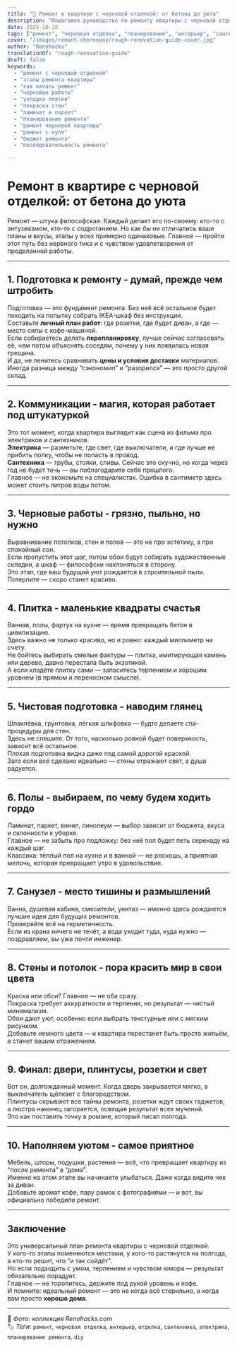 ```yaml
---
title: "🧱 Ремонт в квартире с черновой отделкой: от бетона до уюта"
description: "Пошаговое руководство по ремонту квартиры с черновой отделкой — от планирования и коммуникаций до уюта и финальных штрихов."
date: 2025-10-18
tags: ["ремонт", "черновая отделка", "планирование", "интерьер", "сантехника", "отделка"]
cover: "/images/remont-chernovoy/rough-renovation-guide-cover.jpg"
author: "Renohacks"
translationOf: "rough-renovation-guide"
draft: false
keywords:
  - "ремонт с черновой отделкой"
  - "этапы ремонта квартиры"
  - "как начать ремонт"
  - "черновые работы"
  - "укладка плитки"
  - "покраска стен"
  - "ламинат и паркет"
  - "планирование ремонта"
  - "ремонт черновой квартиры"
  - "ремонт с нуля"
  - "бюджет ремонта"
  - "последовательность ремонта"

---
```


#  Ремонт в квартире с черновой отделкой: от бетона до уюта

Ремонт — штука философская. Каждый делает его по-своему: кто-то с энтузиазмом, кто-то с содроганием. Но как бы ни отличались ваши планы и вкусы, этапы у всех примерно одинаковые. Главное — пройти этот путь без нервного тика и с чувством удовлетворения от проделанной работы.

---

## 1. Подготовка к ремонту - думай, прежде чем штробить

Подготовка — это фундамент ремонта. Без неё всё остальное будет походить на попытку собрать IKEA-шкаф без инструкции.  
Составьте **личный план работ**: где розетки, где будет диван, а где — место силы с кофе-машиной.  
Если собираетесь делать **перепланировку**, лучше сейчас согласовать её, чем потом объяснять соседям, почему у них появилась новая трещина.  
И да, не ленитесь сравнивать **цены и условия доставки** материалов. Иногда разница между “сэкономил” и “разорился” — это просто другой склад.

---

## 2. Коммуникации - магия, которая работает под штукатуркой

Это тот момент, когда квартира выглядит как сцена из фильма про электриков и сантехников.  
**Электрика** — разметьте, где свет, где выключатели, и где лучше не прибить полку, чтобы не попасть в провод.  
**Сантехника** — трубы, стояки, сливы. Сейчас это скучно, но когда через год не будет течь — вы поблагодарите себя прошлого.  
Главное — не экономьте на специалистах. Ошибка в сантиметр здесь может стоить литров воды потом.

---

## 3. Черновые работы - грязно, пыльно, но нужно

Выравнивание потолков, стен и полов — это не про эстетику, а про спокойный сон.  
Если пропустить этот шаг, потом обои будут собирать художественные складки, а шкаф — философски наклоняться в сторону.  
Это этап, где ваш будущий уют рождается в строительной пыли. Потерпите — скоро станет красиво.

---

## 4. Плитка - маленькие квадраты счастья

Ванная, полы, фартук на кухне — время превращать бетон в цивилизацию.  
Здесь важно не только красиво, но и ровно: каждый миллиметр на счету.  
Не бойтесь выбирать смелые фактуры — плитка, имитирующая камень или дерево, давно перестала быть экзотикой.  
А если кладёте плитку сами — запаситесь терпением и хорошим уровнем (в прямом и переносном смысле).

---

## 5. Чистовая подготовка - наводим глянец

Шпаклёвка, грунтовка, лёгкая шлифовка — будто делаете спа-процедуры для стен.  
Здесь не спешите. От того, насколько ровной будет поверхность, зависит всё остальное.  
Плохая подготовка видна даже под самой дорогой краской.  
Зато если всё сделано идеально — стены отражают свет, а душа радуется.

---

## 6. Полы - выбираем, по чему будем ходить гордо

Ламинат, паркет, винил, линолеум — выбор зависит от бюджета, вкуса и склонности к уборке.  
Главное — не забыть про подложку: без неё пол будет петь серенаду на каждый шаг.  
Классика: тёплый пол на кухне и в ванной — не роскошь, а приятная мелочь, которая превращает утро в удовольствие.

---

## 7. Санузел - место тишины и размышлений

Ванна, душевая кабина, смесители, унитаз — именно здесь рождаются лучшие идеи для будущих ремонтов.  
Проверяйте всё на герметичность.  
Если из крана ничего не течёт, а вода уходит туда, куда нужно — поздравляем, вы уже почти инженер.

---

## 8. Стены и потолок - пора красить мир в свои цвета

Краска или обои? Главное — не оба сразу.  
Покраска требует аккуратности и терпения, но результат — чистый минимализм.  
Обои дают уют, особенно если выбрать текстурные или с мягким рисунком.  
Добавьте немного цвета — и квартира перестанет быть просто жильём, а станет вашим отражением.

---

## 9. Финал: двери, плинтусы, розетки и свет

Вот он, долгожданный момент. Когда дверь закрывается мягко, а выключатель щёлкает с благородством.  
Плинтусы скрывают все тайны ремонта, розетки ждут своих гаджетов, а люстра наконец загорается, освещая результат всех мучений.  
Это как поставить точку в романе, который писал полгода.

---

## 10. Наполняем уютом - самое приятное

Мебель, шторы, подушки, растения — всё, что превращает квартиру из “после ремонта” в “дома”.  
Именно на этом этапе вы начинаете улыбаться. Даже когда видите чек за диван.  
Добавьте аромат кофе, пару рамок с фотографиями — и вот, вы официально победили ремонт.

---

## Заключение

Это универсальный план ремонта квартиры с черновой отделкой.  
У кого-то этапы поменяются местами, у кого-то растянутся на полгода, а кто-то решит, что “и так сойдёт”.  
Но если подходить с умом, терпением и чувством юмора — результат обязательно порадует.  
Главное — не торопитесь, держите под рукой уровень и кофе.  
И помните: идеальный ремонт — это не когда всё стерильно, а когда вам просто **хорошо дома**.

---

📸 *Фото: коллекция Renohacks.com*  
🏷️ *Теги:* `ремонт`, `черновая отделка`, `интерьер`, `отделка`, `сантехника`, `электрика`, `планирование ремонта`, `diy`
